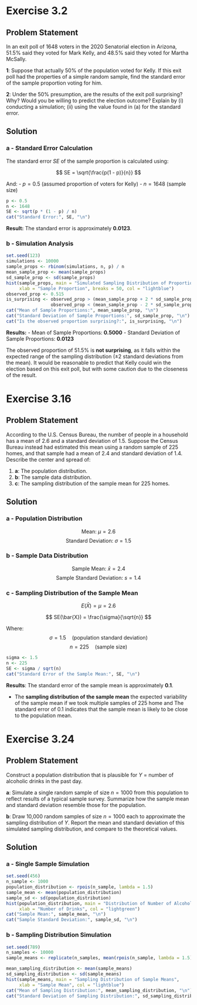 # Exercise 3.2

## Problem Statement

In an exit poll of 1648 voters in the 2020 Senatorial election in Arizona, 51.5% said they voted for Mark Kelly, and 48.5% said they voted for Martha McSally.

**1**: Suppose that actually 50% of the population voted for Kelly. If this exit poll had the properties of a simple random sample, find the standard error of the sample proportion voting for him.

**2**: Under the 50% presumption, are the results of the exit poll surprising? Why? Would you be willing to predict the election outcome? Explain by (i) conducting a simulation; (ii) using the value found in (a) for the standard error.

## Solution

### a - Standard Error Calculation

The standard error $SE$ of the sample proportion is calculated using:

$$
SE = \sqrt{\frac{p(1 - p)}{n}}
$$

And: - $p = 0.5$ (assumed proportion of voters for Kelly) - $n = 1648$ (sample size)

```r
p <- 0.5
n <- 1648
SE <- sqrt(p * (1 - p) / n)
cat("Standard Error:", SE, "\n")
```

**Result:** The standard error is approximately **0.0123**.

### b - Simulation Analysis

```r
set.seed(123)  
simulations <- 10000
sample_props <- rbinom(simulations, n, p) / n
mean_sample_prop <- mean(sample_props)
sd_sample_prop <- sd(sample_props)
hist(sample_props, main = "Simulated Sampling Distribution of Proportion",
     xlab = "Sample Proportion", breaks = 50, col = "lightblue")
observed_prop <- 0.515
is_surprising <- observed_prop > (mean_sample_prop + 2 * sd_sample_prop) || 
                 observed_prop < (mean_sample_prop - 2 * sd_sample_prop)
cat("Mean of Sample Proportions:", mean_sample_prop, "\n")
cat("Standard Deviation of Sample Proportions:", sd_sample_prop, "\n")
cat("Is the observed proportion surprising?:", is_surprising, "\n")
```

**Results:** - Mean of Sample Proportions: **0.5000** - Standard Deviation of Sample Proportions: **0.0123**

The observed proportion of 51.5% is **not surprising**, as it falls within the expected range of the sampling distribution ($\pm 2$ standard deviations from the mean). It would be reasonable to predict that Kelly could win the election based on this exit poll, but with some caution due to the closeness of the result.

# Exercise 3.16

## Problem Statement

According to the U.S. Census Bureau, the number of people in a household has a mean of 2.6 and a standard deviation of 1.5. Suppose the Census Bureau instead had estimated this mean using a random sample of 225 homes, and that sample had a mean of 2.4 and standard deviation of 1.4. Describe the center and spread of:

1.  **a**: The population distribution.
2.  **b**: The sample data distribution.
3.  **c**: The sampling distribution of the sample mean for 225 homes.

## Solution

### a - Population Distribution

$$
\text{Mean: } \mu = 2.6
$$ $$
\text{Standard Deviation: } \sigma = 1.5
$$

### b - Sample Data Distribution

$$
\text{Sample Mean: } \bar{x} = 2.4
$$ $$
\text{Sample Standard Deviation: } s = 1.4
$$

### c - Sampling Distribution of the Sample Mean

$$
E(\bar{X}) = \mu = 2.6
$$

$$
SE(\bar{X}) = \frac{\sigma}{\sqrt{n}}
$$

Where: $$
\sigma = 1.5 \quad \text{(population standard deviation)}
$$ $$
n = 225 \quad \text{(sample size)}
$$

```r
sigma <- 1.5
n <- 225
SE <- sigma / sqrt(n)
cat("Standard Error of the Sample Mean:", SE, "\n")
```

**Results**: The standard error of the sample mean is approximately **0.1**.

-   The **sampling distribution of the sample mean** the expected variability of the sample mean if we took multiple samples of 225 home and The standard error of 0.1 indicates that the sample mean is likely to be close to the population mean.

# Exercise 3.24

## Problem Statement

Construct a population distribution that is plausible for $Y$ = number of alcoholic drinks in the past day.

**a**: Simulate a single random sample of size $n = 1000$ from this population to reflect results of a typical sample survey. Summarize how the sample mean and standard deviation resemble those for the population.

**b**: Draw 10,000 random samples of size $n = 1000$ each to approximate the sampling distribution of $Y$. Report the mean and standard deviation of this simulated sampling distribution, and compare to the theoretical values.

## Solution

### a - Single Sample Simulation

```r
set.seed(456)
n_sample <- 1000
population_distribution <- rpois(n_sample, lambda = 1.5)  
sample_mean <- mean(population_distribution)
sample_sd <- sd(population_distribution)
hist(population_distribution, main = "Distribution of Number of Alcoholic Drinks",
     xlab = "Number of Drinks", col = "lightgreen")
cat("Sample Mean:", sample_mean, "\n")
cat("Sample Standard Deviation:", sample_sd, "\n")
```

### b - Sampling Distribution Simulation

```r
set.seed(789)
n_samples <- 10000
sample_means <- replicate(n_samples, mean(rpois(n_sample, lambda = 1.5)))

mean_sampling_distribution <- mean(sample_means)
sd_sampling_distribution <- sd(sample_means)
hist(sample_means, main = "Sampling Distribution of Sample Means",
     xlab = "Sample Mean", col = "lightblue")
cat("Mean of Sampling Distribution:", mean_sampling_distribution, "\n")
cat("Standard Deviation of Sampling Distribution:", sd_sampling_distribution, "\n")
```
